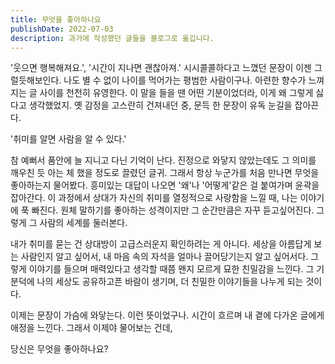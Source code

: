 ```yaml
---
title: 무엇을 좋아하나요
publishDate: 2022-07-03
description: 과거에 작성했던 글들을 블로그로 옮깁니다.
---
```


'웃으면 행복해져요.', '시간이 지나면 괜찮아져.' 시시콜콜하다고 느꼈던 문장이 이젠 그럴듯해보인다. 나도 별 수 없이 나이를 먹어가는 평범한 사람이구나. 아련한 향수가 느껴지는 글 사이를 천천히 유영한다. 이 말을 들을 땐 어떤 기분이었더라, 이게 왜 그렇게 싫다고 생각했었지. 옛 감정을 고스란히 건져내던 중, 문득 한 문장이 유독 눈길을 잡아끈다.

'취미를 알면 사람을 알 수 있다.'

참 예뻐서 품안에 늘 지니고 다닌 기억이 난다. 진정으로 와닿지 않았는데도 그 의미를 깨우친 듯 아는 체 했을 정도로 끌렸던 글귀. 그래서 항상 누군가를 처음 만나면 무엇을 좋아하는지 물어봤다. 흥미있는 대답이 나오면 '왜'나 '어떻게'같은 걸 붙여가며 윤곽을 잡아간다. 이 과정에서 상대가 자신의 취미를 열정적으로 사랑함을 느낄 때, 나는 이야기에 푹 빠진다. 원체 말하기를 좋아하는 성격이지만 그 순간만큼은 자꾸 듣고싶어진다. 그렇게 그 사람의 세계를 둘러본다.

내가 취미를 묻는 건 상대방이 고급스러운지 확인하려는 게 아니다. 세상을 아름답게 보는 사람인지 알고 싶어서, 내 마음 속의 자석을 얼마나 끌어당기는지 알고 싶어서다. 그렇게 이야기를 들으며 매력있다고 생각할 때쯤 왠지 모르게 묘한 친밀감을 느낀다. 그 기분덕에 나의 세상도 공유하고픈 바람이 생기며, 더 친밀한 이야기들을 나누게 되는 것이다.

이제는 문장이 가슴에 와닿는다. 이런 뜻이었구나. 시간이 흐르며 내 곁에 다가온 글에게 애정을 느낀다. 그래서 이제야 물어보는 건데,

당신은 무엇을 좋아하나요?
